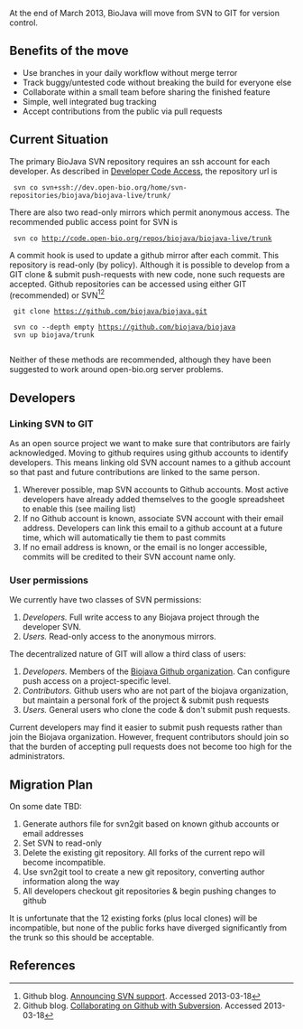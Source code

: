 At the end of March 2013, BioJava will move from SVN to GIT for version control.

== Benefits of the move ==

* Use branches in your daily workflow without merge terror
* Track buggy/untested code without breaking the build for everyone else
* Collaborate within a small team before sharing the finished feature
* Simple, well integrated bug tracking
* Accept contributions from the public via pull requests

== Current Situation ==

The primary BioJava SVN repository requires an ssh account for each developer. As described in [http://biojava.org/w/index.php?title=Developer_Code_Access&oldid=5082 Developer Code Access], the repository url is 

  svn co svn+ssh://dev.open-bio.org/home/svn-repositories/biojava/biojava-live/trunk/

There are also two read-only mirrors which permit anonymous access. The recommended public access point for SVN is

  svn co http://code.open-bio.org/repos/biojava/biojava-live/trunk

A commit hook is used to update a github mirror after each commit. This repository is read-only (by policy). Although it is possible to develop from a GIT clone & submit push-requests with new code, none such requests are accepted. Github repositories can be accessed using either GIT (recommended) or SVN<ref>Github blog. [https://github.com/blog/626-announcing-svn-support Announcing SVN support]. Accessed 2013-03-18</ref><ref>Github blog. [https://github.com/blog/1178-collaborating-on-github-with-subversion Collaborating on Github with Subversion]. Accessed 2013-03-18</ref>

  git clone https://github.com/biojava/biojava.git

  svn co --depth empty https://github.com/biojava/biojava
  svn up biojava/trunk
  
Neither of these methods are recommended, although they have been suggested to work around open-bio.org server problems.

== Developers ==

=== Linking SVN to GIT ===
As an open source project we want to make sure that contributors are fairly acknowledged. Moving to github requires using github accounts to identify developers. This means linking old SVN account names to a github account so that past and future contributions are linked to the same person.

# Wherever possible, map SVN accounts to Github accounts. Most active developers have already added themselves to the google spreadsheet to enable this (see mailing list)
# If no Github account is known, associate SVN account with their email address. Developers can link this email to a github account at a future time, which will automatically tie them to past commits
# If no email address is known, or the email is no longer accessible, commits will be credited to their SVN account name only.

=== User permissions ===
We currently have two classes of SVN permissions:

# ''Developers.'' Full write access to any Biojava project through the developer SVN.
# ''Users.'' Read-only access to the anonymous mirrors.

The decentralized nature of GIT will allow a third class of users:

# ''Developers.'' Members of the [https://github.com/biojava?tab=members Biojava Github organization]. Can configure push access on a project-specific level.
# ''Contributors.'' Github users who are not part of the biojava organization, but maintain a personal fork of the project & submit push requests
# ''Users.'' General users who clone the code & don't submit push requests.

Current developers may find it easier to submit push requests rather than join the Biojava organization. However, frequent contributors should join so that the burden of accepting pull requests does not become too high for the administrators.

== Migration Plan ==

On some date TBD:

# Generate authors file for svn2git based on known github accounts or email addresses
# Set SVN to read-only
# Delete the existing git repository. All forks of the current repo will become incompatible.
# Use svn2git tool to create a new git repository, converting author information along the way
# All developers checkout git repositories & begin pushing changes to github

It is unfortunate that the 12 existing forks (plus local clones) will be incompatible, but none of the public forks have diverged significantly from the trunk so this should be acceptable.

== References ==
<references/>